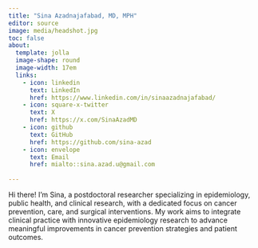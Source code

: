 ```yaml
---
title: "Sina Azadnajafabad, MD, MPH"
editor: source
image: media/headshot.jpg
toc: false
about: 
  template: jolla
  image-shape: round
  image-width: 17em
  links: 
    - icon: linkedin
      text: LinkedIn
      href: https://www.linkedin.com/in/sinaazadnajafabad/
    - icon: square-x-twitter
      text: X
      href: https://x.com/SinaAzadMD
    - icon: github
      text: GitHub
      href: https://github.com/sina-azad
    - icon: envelope
      text: Email
      href: mialto::sina.azad.u@gmail.com
      
---
```


Hi there! I'm Sina, a postdoctoral researcher specializing in epidemiology, public health, and clinical research, with a dedicated focus on cancer prevention, care, and surgical interventions. My work aims to integrate clinical practice with innovative epidemiology research to advance meaningful improvements in cancer prevention strategies and patient outcomes.
